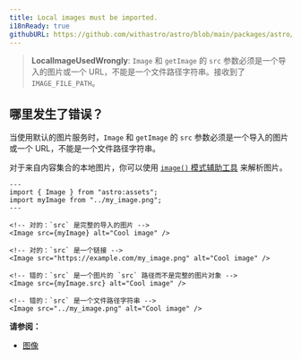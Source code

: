 ```yaml
---
title: Local images must be imported.
i18nReady: true
githubURL: https://github.com/withastro/astro/blob/main/packages/astro/src/core/errors/errors-data.ts
---
```


> **LocalImageUsedWrongly**: `Image` 和 `getImage` 的 `src` 参数必须是一个导入的图片或一个 URL，不能是一个文件路径字符串。接收到了 `IMAGE_FILE_PATH`。

## 哪里发生了错误？

当使用默认的图片服务时，`Image` 和 `getImage` 的 `src` 参数必须是一个导入的图片或一个 URL，不能是一个文件路径字符串。

对于来自内容集合的本地图片，你可以使用 [`image()` 模式辅助工具](/zh-cn/guides/images/#内容集合中的图像) 来解析图片。

```astro
---
import { Image } from "astro:assets";
import myImage from "../my_image.png";
---

<!-- 对的：`src` 是完整的导入的图片 -->
<Image src={myImage} alt="Cool image" />

<!-- 对的：`src` 是一个链接 -->
<Image src="https://example.com/my_image.png" alt="Cool image" />

<!-- 错的：`src` 是一个图片的 `src` 路径而不是完整的图片对象 -->
<Image src={myImage.src} alt="Cool image" />

<!-- 错的：`src` 是一个文件路径字符串 -->
<Image src="../my_image.png" alt="Cool image" />
```

**请参阅：**

- [图像](/zh-cn/guides/images/)
